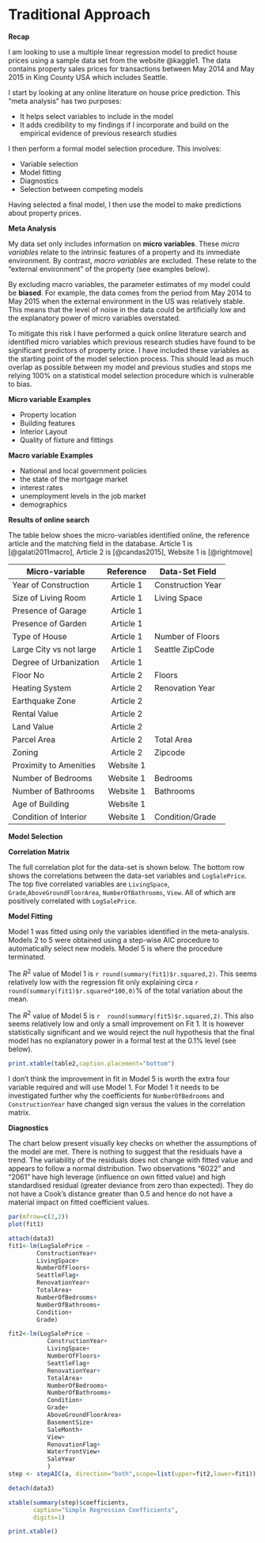 # Traditional Approach {#TraditionalApproach}



**Recap**

I am looking to use a multiple linear regression model to predict house prices using a sample data set from the website @kaggle1. The data contains property sales prices for transactions between May 2014 and May 2015 in King County USA which includes Seattle.

I start by looking at any online literature on house price prediction. This "meta analysis" has two purposes:

- It helps select variables to include in the model 
- It adds credibility to my findings if I incorporate and build on the empirical evidence of previous research studies

I then perform a formal model selection procedure. This involves:

- Variable selection
- Model fitting
- Diagnostics
- Selection between competing models

Having selected a final model, I then use the model to make predictions about property prices.

**Meta Analysis**

My data set only includes information on **micro variables**. These *micro variables* relate to the intrinsic features of a property and its immediate environment. By contrast, *macro variables* are excluded. These relate to the "external environment" of the property (see examples below). 

By excluding macro variables, the parameter estimates of my model could be **biased**. For example, the data comes from the period from May 2014 to May 2015 when the external environment in the US was relatively stable. This means that the level of noise in the data could be artificially low and the explanatory power of micro variables overstated.

To mitigate this risk I have performed a quick online literature search and identified micro variables which previous research studies have found to be significant predictors of property price. I have included these variables as the starting point of the model selection process. This should lead as much overlap as possible between my model and previous studies and stops me relying 100% on a statistical model selection procedure which is vulnerable to bias.

**Micro variable Examples**

- Property location
- Building features
- Interior Layout
- Quality of fixture and fittings

**Macro variable Examples**

- National and local government policies
- the state of the mortgage market
- interest rates
- unemployment levels in the job market
- demographics 

**Results of online search**

The table below shoes the micro-variables identified online, the reference article and the matching field in the database. Article 1 is [@galati2011macro], Article 2 is [@candas2015], Website 1 is [@rightmove]


|Micro-variable         | Reference | Data-Set Field  |
|-----------------------|:---------:|-----------------|
|Year of Construction   | Article 1 |Construction Year|
|Size of Living Room    | Article 1 |Living Space     |
|Presence of Garage     | Article 1 |                 |
|Presence of Garden     | Article 1 |                 |
|Type of House          | Article 1 |Number of Floors |
|Large City vs not large| Article 1 |Seattle ZipCode  |
|Degree of Urbanization | Article 1 |                 |
|Floor No               | Article 2 |Floors           |
|Heating System         | Article 2 |Renovation Year  |
|Earthquake Zone        | Article 2 |                 |
|Rental Value           | Article 2 |                 |
|Land Value             | Article 2 |                 |
|Parcel Area            | Article 2 |Total Area       |
|Zoning                 | Article 2 |Zipcode          |
|Proximity to Amenities | Website 1 |                 |
|Number of Bedrooms     | Website 1 |Bedrooms         |
|Number of Bathrooms    | Website 1 |Bathrooms        |
|Age of Building        | Website 1 |                 |
|Condition of Interior  | Website 1 |Condition/Grade  |


**Model Selection**

**Correlation Matrix**




The full correlation plot for the data-set is shown below. The bottom row shows the correlations between the data-set variables and `LogSalePrice`. The top five correlated variables are `LivingSpace`, `Grade`,`AboveGroundFloorArea`, `NumberOfBathrooms`, `View`. All of which are positively correlated with `LogSalePrice`.





**Model Fitting**

Model 1 was fitted using only the variables identified in the meta-analysis. Models 2 to 5 were obtained using a step-wise AIC procedure to automatically select new models. Model 5 is where the procedure terminated.


The $R^{2}$ value of Model 1 is `r round(summary(fit1)$r.squared,2)`. This seems relatively low with the regression fit only explaining circa `r round(summary(fit1)$r.squared*100,0)`% of the total variation about the mean. 

The $R^{2}$ value of Model 5 is `r  round(summary(fit5)$r.squared,2)`. This also seems relatively low and only a small improvement on Fit 1. It is however statistically significant and we would reject the null hypothesis that the final model has no explanatory power in a formal test at the 0.1% level (see below).

```r


print.xtable(table2,caption.placement="bottom")

```

I don't think the improvement in fit in Model 5 is worth the extra four variable required and will use Model 1. For Model 1 it needs to be investigated further why the coefficients for `NumberOfBedrooms` and `ConstructionYear` have changed sign versus the values in the correlation matrix.

**Diagnostics**

The chart below present visually key checks on whether the assumptions of the model are met. There is nothing to suggest that the residuals have a trend. The variability of the residuals does not change with fitted value and appears to follow a normal distribution. Two observations "6022" and "2061" have high leverage (influence on own fitted value) and high standardised residual (greater deviance from zero than expected). They do not have a Cook's distance greater than 0.5 and hence do not have a material impact on fitted coefficient values. 

```r


par(mfrow=c(2,2))
plot(fit1)
```


```r

attach(data3)
fit1<-lm(LogSalePrice ~
        ConstructionYear+
        LivingSpace+
        NumberOfFloors+
        SeattleFlag+
        RenovationYear+
        TotalArea+
        NumberOfBedrooms+
        NumberOfBathrooms+
        Condition+
        Grade)

fit2<-lm(LogSalePrice ~
           ConstructionYear+
           LivingSpace+
           NumberOfFloors+
           SeattleFlag+
           RenovationYear+
           TotalArea+
           NumberOfBedrooms+
           NumberOfBathrooms+
           Condition+
           Grade+
           AboveGroundFloorArea+
           BasementSize+
           SaleMonth+
           View+
           RenovationFlag+
           WaterfrontView+
           SaleYear
           )
step <- stepAIC(a, direction="both",scope=list(upper=fit2,lower=fit1))

detach(data3)
```



```r
xtable(summary(step)$coefficients,
       caption="Simple Regression Coefficients",
       digits=1)

print.xtable()
```



